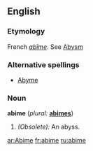 ==English==

===Etymology===
French ''[[abîme]]''. See [[Abysm]]

===Alternative spellings===
*[[Abyme]]

===Noun===
'''abime'''  (''plural:'' '''[[abimes]]''')
# ''(Obsolete):'' An abyss.

[[ar:Abime]]
[[fr:abime]]
[[ru:abime]]